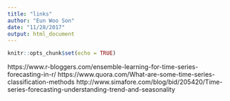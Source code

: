 ```yaml
---
title: "links"
author: "Eun Woo Son"
date: "11/28/2017"
output: html_document
---
```


```r
knitr::opts_chunk$set(echo = TRUE)
```


https://www.r-bloggers.com/ensemble-learning-for-time-series-forecasting-in-r/
https://www.quora.com/What-are-some-time-series-classification-methods
http://www.simafore.com/blog/bid/205420/Time-series-forecasting-understanding-trend-and-seasonality